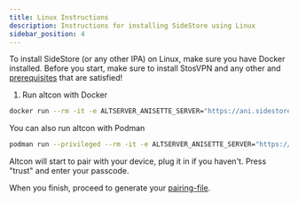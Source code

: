 ```yaml
---
title: Linux Instructions
description: Instructions for installing SideStore using Linux
sidebar_position: 4
---
```


To install SideStore (or any other IPA) on Linux, make sure you have Docker installed. Before you start, make sure to install StosVPN and any other and [prerequisites](prerequisites) that are satisfied!

1. Run altcon with Docker
```bash
docker run --rm -it -e ALTSERVER_ANISETTE_SERVER="https://ani.sidestore.io/" -v ${PWD}/:/mnt/ -v /var/run:/var/run ghcr.io/sidestore/altcon
```

You can also run altcon with Podman
```bash
podman run --privileged --rm -it -e ALTSERVER_ANISETTE_SERVER="https://ani.sidestore.io/" -v ${PWD}/:/mnt/ -v /var/run:/var/run ghcr.io/sidestore/altcon
```

Altcon will start to pair with your device, plug it in if you haven't. Press "trust" and enter your passcode.

When you finish, proceed to generate your [pairing-file](pairing-file).
